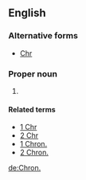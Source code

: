 ==English==

===Alternative forms===
* [[Chr]]

===Proper noun===
{{en-proper noun}}

# {{abbreviation of|Chronicles}}

====Related terms====
* [[1 Chr]]
* [[2 Chr]]
* [[1 Chron.]]
* [[2 Chron.]]

[[de:Chron.]]